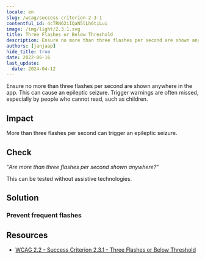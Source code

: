 ```yaml
---
locale: en
slug: /wcag/success-criterion-2-3-1
contentful_id: 4cTRN62iIQaN5lLh6tiLui
image: /img/light/2.3.1.svg
title: Three Flashes or Below Threshold
description: Ensure no more than three flashes per second are shown anywhere in the app.
authors: [janjaap]
hide_title: true
date: 2022-06-16
last_update:
  date: 2024-04-12
---
```


<Hero
  title="Three Flashes or Below Threshold"
  imageSrc="/img/light/2.3.1.svg"
  alt="WCAG 2.3.1 - Logo"
  prefix="Success Criterion 2.3.1"
  suffix="Level A"
/>

Ensure no more than three flashes per second are shown anywhere in the app. This can cause an epileptic seizure. Trigger warnings are often missed, especially by people who cannot read, such as children.

## Impact

More than three flashes per second can trigger an epileptic seizure.

## Check

“*Are more than three flashes per second shown anywhere?*“

This can be tested without assistive technologies.

## Solution

### Prevent frequent flashes

<CodeSample id="screen-flashes" locale="en"/>

## Resources

- [WCAG 2.2 - Success Criterion 2.3.1 - Three Flashes or Below Threshold](https://www.w3.org/TR/WCAG22/#three-flashes-or-below-threshold)
